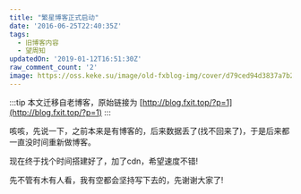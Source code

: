 ```yaml
---
title: "繁星博客正式启动"
date: '2016-06-25T22:40:35Z'
tags:
  - 旧博客内容
  - 望周知
updatedOn: '2019-01-12T16:51:30Z'
raw_comment_count: '2'
image: https://oss.keke.su/image/old-fxblog-img/cover/d79ced94d3837a7b25aa3b05c273db9e.png
---
```


:::tip
本文迁移自老博客，原始链接为 [http://blog.fxit.top/?p=1](http://blog.fxit.top/?p=1)
:::

咳咳，先说一下，之前本来是有博客的，后来数据丢了(找不回来了)，于是后来都一直没时间重新做博客。

现在终于找个时间搭建好了，加了cdn，希望速度不错!

先不管有木有人看，我有空都会坚持写下去的，先谢谢大家了!

